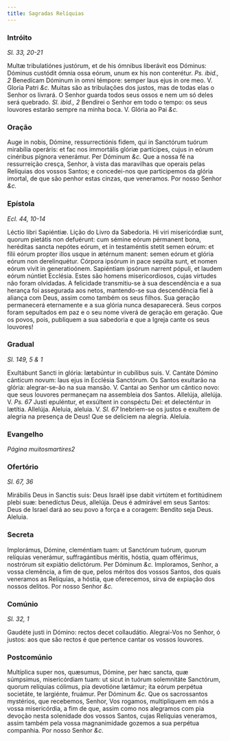```yaml
---
title: Sagradas Relíquias
---
```


### Intróito 

_Sl. 33, 20-21_

<div class="grid grid-cols-2 gap-5">
  <span class="text-justify">
    Multæ tribulatiónes justórum, et de his ómnibus liberávit eos Dóminus:
    Dóminus custódit ómnia ossa eórum, unum ex his non conterétur.
    <em>Ps. ibid., 2</em> Benedícam Dóminum in omni témpore: semper laus ejus in
    ore meo. V. Gloria Patri <em>&c.</em>
  </span>
  <span class="text-justify">
    Muitas são as tribulações dos justos, mas de todas elas o Senhor os livrará.
    O Senhor guarda todos seus ossos e nem um só deles será quebrado.
    <em>Sl. ibid., 2</em> Bendirei o Senhor em todo o tempo: os seus louvores estarão
    sempre na minha boca. V. Glória ao Pai <em>&c.</em>
  </span>
</div>

### Oração

<div class="grid grid-cols-2 gap-5">
  <span class="text-justify">
    Auge in nobis, Dómine, ressurrectiónis fidem, qui in Sanctórum tuórum
    mirabília operáris: et fac nos immortális glóriæ partícipes, cujus in eórum
    cinéribus pígnora venerámur. Per Dóminum <em>&c.</em>
  </span>
  <span class="text-justify">
    Que a nossa fé na ressurreição cresça, Senhor, à vista das maravilhas que
    operais pelas Relíquias dos vossos Santos; e concedei-nos que participemos
    da glória imortal, de que são penhor estas cinzas, que veneramos. Por nosso
    Senhor <em>&c.</em>
  </span>
</div>

### Epístola 

_Ecl. 44, 10-14_

<div class="grid grid-cols-2 gap-5">
  <span class="text-justify">Léctio libri Sapiéntiæ.</span>
  <span class="text-justify">Lição do Livro da Sabedoria.</span>
  <span class="text-justify">
    Hi viri misericórdiæ sunt, quorum pietátis non defuérunt: cum sémine eórum
    pérmanent bona, heréditas sancta nepótes eórum, et in testaméntis stetit
    semen eórum: et fílii eórum propter illos usque in ætérnum manent: semen
    eórum et glória eórum non derelinquétur. Córpora ipsórum in pace sepúlta
    sunt, et nomen eórum vivit in generatioónem. Sapiéntiam ipsórum narrent
    pópuli, et laudem eórum núntiet Ecclésia.
  </span>
  <span class="text-justify">
    Estes são homens misericordiosos, cujas virtudes não foram olvidadas. A
    felicidade transmitiu-se à sua descendência e a sua herança foi assegurada
    aos netos, mantendo-se sua descendência fiel à aliança com Deus, assim como
    também os seus filhos. Sua geração permanecerá eternamente e a sua glória
    nunca desaparecerá. Seus corpos foram sepultados em paz e o seu nome viverá
    de geração em geração. Que os povos, pois, publiquem a sua sabedoria e que a
    Igreja cante os seus louvores!
  </span>
</div>

### Gradual 

_Sl. 149, 5 & 1_

<div class="grid grid-cols-2 gap-5">
  <span class="text-justify">
    Exultábunt Sancti in glória: lætabúntur in cubílibus suis. V. Cantáte Dómino
    cánticum novum: laus ejus in Ecclésia Sanctórum.
  </span>
  <span class="text-justify">
    Os Santos exultarão na glória: alegrar-se-ão na sua mansão. V. Cantai ao
    Senhor um cântico novo: que seus louvores permaneçam na assembleia dos
    Santos.
  </span>
  <span class="text-justify">
    Allelúja, allelúja. V. <em>Ps. 67</em> Justi epuléntur, et exsúltent in
    conspéctu Dei: et delecténtur in lætítia. Allelúja.
  </span>
  <span class="text-justify">
    Aleluia, aleluia. V. <em>Sl. 67</em> Inebriem-se os justos e exultem de
    alegria na presença de Deus! Que se deliciem na alegria. Aleluia.
  </span>
</div>

### Evangelho 

_Página muitosmartires2_

### Ofertório 

_Sl. 67, 36_

<div class="grid grid-cols-2 gap-5">
  <span class="text-justify">
    Mirábilis Deus in Sanctis suis: Deus Israël ipse dabit virtútem et
    fortitúdinem plebi suæ: benedíctus Deus, allelúja.
  </span>
  <span class="text-justify">
    Deus é admirável em seus Santos: Deus de Israel dará ao seu povo a força e a
    coragem: Bendito seja Deus. Aleluia.
  </span>
</div>

### Secreta

<div class="grid grid-cols-2 gap-5">
  <span class="text-justify">
    Implorámus, Dómine, cleméntiam tuam: ut Sanctórum tuórum, quorum relíquias
    venerámur, suffragántibus méritis, hóstia, quam offérimus, nostrórum sit
    expiátio delictórum. Per Dóminum <em>&c.</em>
  </span>
  <span class="text-justify">
    Imploramos, Senhor, a vossa clemência, a fim de que, pelos méritos dos
    vossos Santos, dos quais veneramos as Relíquias, a hóstia, que oferecemos,
    sirva de expiação dos nossos delitos. Por nosso Senhor <em>&c.</em>
  </span>
</div>

### Comúnio 

_Sl. 32, 1_

<div class="grid grid-cols-2 gap-5">
  <span class="text-justify">
    Gaudéte justi in Dómino: rectos decet collaudátio.
  </span>
  <span class="text-justify">
    Alegrai-Vos no Senhor, ó justos: aos que são rectos é que pertence cantar os
    vossos louvores.
  </span>
</div>

### Postcomúnio

<div class="grid grid-cols-2 gap-5">
  <span class="text-justify">
    Multíplica super nos, quæsumus, Dómine, per hæc sancta, quæ súmpsimus,
    misericórdiam tuam: ut sicut in tuórum solemnitáte Sanctórum, quorum
    relíquias cólimus, pia devotióne lætámur; ita eórum perpétua societáte, te
    largiénte, fruámur. Per Dóminum <em>&c.</em>
  </span>
  <span class="text-justify">
    Que os sacrossantos mystérios, que recebemos, Senhor, Vos rogamos,
    multipliquem em nós a vossa misericórdia, a fim de que, assim como nos
    alegramos com pia devoção nesta solenidade dos vossos Santos, cujas
    Relíquias veneramos, assim também pela vossa magnanimidade gozemos a sua
    perpétua companhia. Por nosso Senhor <em>&c.</em>
  </span>
</div>
